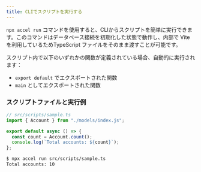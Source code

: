 ```yaml
---
title: CLIでスクリプトを実行する
---
```


`npx accel run` コマンドを使用すると、CLIからスクリプトを簡単に実行できます。このコマンドはデータベース接続を初期化した状態で動作し、内部で Vite を利用しているためTypeScript ファイルをそのまま渡すことが可能です。

スクリプト内で以下のいずれかの関数が定義されている場合、自動的に実行されます：

- `export default` でエクスポートされた関数
- `main` としてエクスポートされた関数

### スクリプトファイルと実行例

```ts
// src/scripts/sample.ts
import { Account } from "./models/index.js";

export default async () => {
  const count = Account.count();
  console.log(`Total accounts: ${count}`);
};
```

```bash
$ npx accel run src/scripts/sample.ts
Total accounts: 10
```
